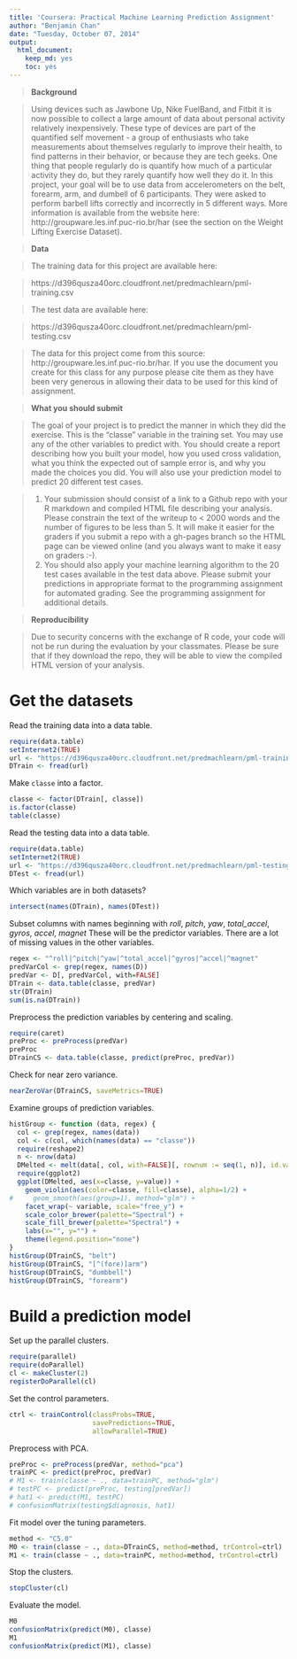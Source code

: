 ```yaml
---
title: 'Coursera: Practical Machine Learning Prediction Assignment'
author: "Benjamin Chan"
date: "Tuesday, October 07, 2014"
output:
  html_document:
    keep_md: yes
    toc: yes
---
```



> **Background**

> Using devices such as Jawbone Up, Nike FuelBand, and Fitbit it is now possible to collect a large amount of data about personal activity relatively inexpensively. These type of devices are part of the quantified self movement - a group of enthusiasts who take measurements about themselves regularly to improve their health, to find patterns in their behavior, or because they are tech geeks. One thing that people regularly do is quantify how much of a particular activity they do, but they rarely quantify how well they do it. In this project, your goal will be to use data from accelerometers on the belt, forearm, arm, and dumbell of 6 participants. They were asked to perform barbell lifts correctly and incorrectly in 5 different ways. More information is available from the website here: http://groupware.les.inf.puc-rio.br/har (see the section on the Weight Lifting Exercise Dataset). 


> **Data **

> The training data for this project are available here: 

> https://d396qusza40orc.cloudfront.net/predmachlearn/pml-training.csv

> The test data are available here: 

> https://d396qusza40orc.cloudfront.net/predmachlearn/pml-testing.csv

> The data for this project come from this source: http://groupware.les.inf.puc-rio.br/har. If you use the document you create for this class for any purpose please cite them as they have been very generous in allowing their data to be used for this kind of assignment. 

> **What you should submit**

> The goal of your project is to predict the manner in which they did the exercise. This is the "classe" variable in the training set. You may use any of the other variables to predict with. You should create a report describing how you built your model, how you used cross validation, what you think the expected out of sample error is, and why you made the choices you did. You will also use your prediction model to predict 20 different test cases. 

> 1. Your submission should consist of a link to a Github repo with your R markdown and compiled HTML file describing your analysis. Please constrain the text of the writeup to < 2000 words and the number of figures to be less than 5. It will make it easier for the graders if you submit a repo with a gh-pages branch so the HTML page can be viewed online (and you always want to make it easy on graders :-).
> 2. You should also apply your machine learning algorithm to the 20 test cases available in the test data above. Please submit your predictions in appropriate format to the programming assignment for automated grading. See the programming assignment for additional details. 

> **Reproducibility **

> Due to security concerns with the exchange of R code, your code will not be run during the evaluation by your classmates. Please be sure that if they download the repo, they will be able to view the compiled HTML version of your analysis. 


# Get the datasets

Read the training data into a data table.

```r
require(data.table)
setInternet2(TRUE)
url <- "https://d396qusza40orc.cloudfront.net/predmachlearn/pml-training.csv"
DTrain <- fread(url)
```

Make `classe` into a factor.

```r
classe <- factor(DTrain[, classe])
is.factor(classe)
table(classe)
```

Read the testing data into a data table.

```r
require(data.table)
setInternet2(TRUE)
url <- "https://d396qusza40orc.cloudfront.net/predmachlearn/pml-testing.csv"
DTest <- fread(url)
```

Which variables are in both datasets?

```r
intersect(names(DTrain), names(DTest))
```

Subset columns with names beginning with *roll*, *pitch*, *yaw*, *total_accel*, *gyros*, *accel*, *magnet*
These will be the predictor variables.
There are a lot of missing values in the other variables.

```r
regex <- "^roll|^pitch|^yaw|^total_accel|^gyros|^accel|^magnet"
predVarCol <- grep(regex, names(D))
predVar <- D[, predVarCol, with=FALSE]
DTrain <- data.table(classe, predVar)
str(DTrain)
sum(is.na(DTrain))
```

Preprocess the prediction variables by centering and scaling.

```r
require(caret)
preProc <- preProcess(predVar)
preProc
DTrainCS <- data.table(classe, predict(preProc, predVar))
```

Check for near zero variance.

```r
nearZeroVar(DTrainCS, saveMetrics=TRUE)
```

Examine groups of prediction variables.

```r
histGroup <- function (data, regex) {
  col <- grep(regex, names(data))
  col <- c(col, which(names(data) == "classe"))
  require(reshape2)
  n <- nrow(data)
  DMelted <- melt(data[, col, with=FALSE][, rownum := seq(1, n)], id.vars=c("rownum", "classe"))
  require(ggplot2)
  ggplot(DMelted, aes(x=classe, y=value)) +
    geom_violin(aes(color=classe, fill=classe), alpha=1/2) +
#     geom_smooth(aes(group=1), method="glm") +
    facet_wrap(~ variable, scale="free_y") +
    scale_color_brewer(palette="Spectral") +
    scale_fill_brewer(palette="Spectral") +
    labs(x="", y="") +
    theme(legend.position="none")
}
histGroup(DTrainCS, "belt")
histGroup(DTrainCS, "[^(fore)]arm")
histGroup(DTrainCS, "dumbbell")
histGroup(DTrainCS, "forearm")
```


# Build a prediction model

Set up the parallel clusters.

```r
require(parallel)
require(doParallel)
cl <- makeCluster(2)
registerDoParallel(cl)
```

Set the control parameters.

```r
ctrl <- trainControl(classProbs=TRUE,
                     savePredictions=TRUE,
                     allowParallel=TRUE)
```

Preprocess with PCA.

```r
preProc <- preProcess(predVar, method="pca")
trainPC <- predict(preProc, predVar)
# M1 <- train(classe ~ ., data=trainPC, method="glm")
# testPC <- predict(preProc, testing[predVar])
# hat1 <- predict(M1, testPC)
# confusionMatrix(testing$diagnosis, hat1)
```

Fit model over the tuning parameters.

```r
method <- "C5.0"
M0 <- train(classe ~ ., data=DTrainCS, method=method, trControl=ctrl)
M1 <- train(classe ~ ., data=trainPC, method=method, trControl=ctrl)
```

Stop the clusters.

```r
stopCluster(cl)
```

Evaluate the model.

```r
M0
confusionMatrix(predict(M0), classe)
M1
confusionMatrix(predict(M1), classe)
```
